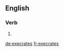 {{also|exécrâtes}}
==English==

===Verb===
{{head|en|verb form}}

# {{en-third-person singular of|execrate}}

[[de:execrates]]
[[fr:execrates]]